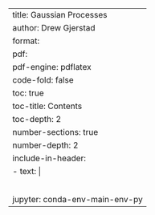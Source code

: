 ---
title: Gaussian Processes
author: Drew Gjerstad
format:
    pdf:
        pdf-engine: pdflatex
        code-fold: false
        toc: true
        toc-title: Contents
        toc-depth: 2
        number-sections: true
        number-depth: 2
        include-in-header:
           - text: |
               \usepackage{amsfonts}
               \usepackage{amsmath}
               \usepackage{amssymb}
               \DeclareMathOperator*{\argmax}{\text{arg}\max}
               \DeclareMathOperator*{\argmin}{\text{arg}\min}
jupyter: conda-env-main-env-py
---